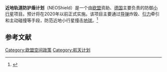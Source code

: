 '''近地轨道防护盾计划'''（NEOShield）是一个由[[欧盟|欧盟]]资助、[[德国|德国]]主要负责的防御[[小行星|小行星]]项目。预计将在2020年以前正式实施。该项目主要通过[[导弹|导弹]]炸毁、[[引力|引力]]牵引和主动碰撞等手段，防范近地小行星撞击[[地球|地球]]。<ref>{{cite news|title=欧洲开启近地轨道防护盾计划 防范小行星撞地球|url=http://news.sciencenet.cn/htmlnews/2012/1/258996.shtm|accessdate=2012-01-31|newspaper=科学网|date=2012-01-29}}</ref>

==参考文献==
<div class="references-small">
<references></references>
</div>
{{欧洲小作品}}
[[Category:欧盟空间政策|Category:欧盟空间政策]]
[[Category:航天计划|Category:航天计划]]